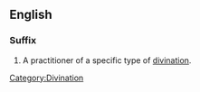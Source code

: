 ==English==

===Suffix===
{{infl|en|suffix|cat=suffixes|sort=mancer}}

# A practitioner of a specific type of [[divination]].

[[Category:Divination]]